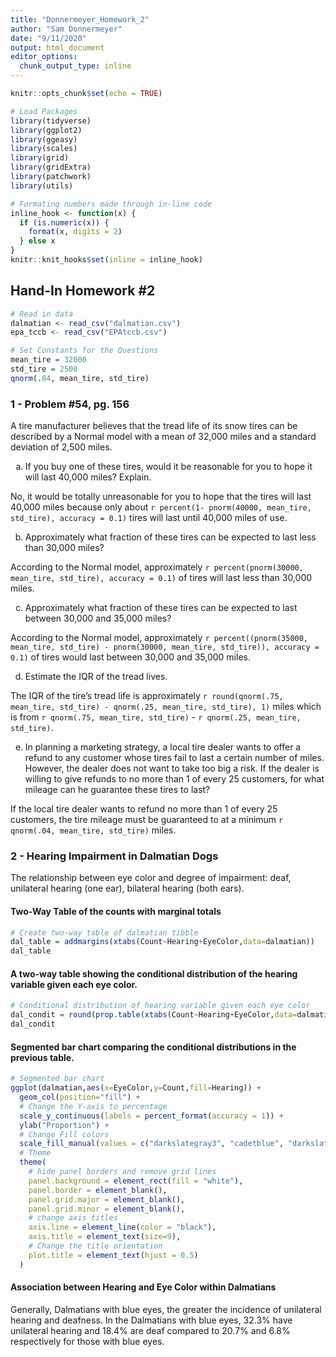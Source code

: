 ```yaml
---
title: "Donnermeyer_Homework_2"
author: "Sam Donnermeyer"
date: "9/11/2020"
output: html_document
editor_options: 
  chunk_output_type: inline
---
```


```r
knitr::opts_chunk$set(echo = TRUE)

# Load Packages
library(tidyverse)
library(ggplot2)
library(ggeasy)
library(scales)
library(grid)
library(gridExtra)
library(patchwork)
library(utils)

# Formating numbers made through in-line code
inline_hook <- function(x) {
  if (is.numeric(x)) {
    format(x, digits = 2)
  } else x
}
knitr::knit_hooks$set(inline = inline_hook)
```

## Hand-In Homework #2

```r
# Read in data 
dalmatian <- read_csv("dalmatian.csv")
epa_tccb <- read_csv("EPAtccb.csv")
```

```r
# Set Constants for the Questions
mean_tire = 32000
std_tire = 2500
qnorm(.04, mean_tire, std_tire)
```

### 1 - Problem #54, pg. 156

A tire manufacturer believes that the tread life of its snow tires can be described by a Normal model with a mean of 32,000 miles and a standard deviation of 2,500 miles. 

  a) If you buy one of these tires, would it be reasonable for you to hope it will last 40,000 miles? Explain.
  
  No, it would be totally unreasonable for you to hope that the tires will last 40,000 miles because only about `r percent(1- pnorm(40000, mean_tire, std_tire), accuracy = 0.1)` tires will last until 40,000 miles of use. 
    
  b) Approximately what fraction of these tires can be expected to last less than 30,000 miles? 
  
  According to the Normal model, approximately `r percent(pnorm(30000, mean_tire, std_tire), accuracy = 0.1)` of tires will last less than 30,000 miles. 
    
  c) Approximately what fraction of these tires can be expected to last between 30,000 and 35,000 miles? 
  
  According to the Normal model, approximately `r percent((pnorm(35000, mean_tire, std_tire) - pnorm(30000, mean_tire, std_tire)), accuracy = 0.1)` of tires would last between 30,000 and 35,000 miles. 
    
  d) Estimate the IQR of the tread lives. 
  
  The IQR of the tire's tread life is approximately `r round(qnorm(.75, mean_tire, std_tire) - qnorm(.25, mean_tire, std_tire), 1)` miles which is from `r qnorm(.75, mean_tire, std_tire)` - `r qnorm(.25, mean_tire, std_tire)`. 
    
  e) In planning a marketing strategy, a local tire dealer wants to offer a refund to any customer whose tires fail to last a certain number of miles. However, the dealer does not want to take too big a risk. If the dealer is willing to give refunds to no more than 1 of every 25 customers, for what mileage can he guarantee these tires to last? 

  If the local tire dealer wants to refund no more than 1 of every 25 customers, the tire mileage must be guaranteed to at a minimum `r qnorm(.04, mean_tire, std_tire)` miles. 


### 2 - Hearing Impairment in Dalmatian Dogs
The relationship between eye color and degree of impairment: deaf, unilateral hearing (one ear), bilateral hearing (both ears). 

#### Two-Way Table of the counts with marginal totals
``` r
# Create two-way table of dalmatian tibble 
dal_table = addmargins(xtabs(Count~Hearing+EyeColor,data=dalmatian))
dal_table
```

#### A two-way table showing the conditional distribution of the hearing variable given each eye color.
``` r
# Conditional distribution of hearing variable given each eye color 
dal_condit = round(prop.table(xtabs(Count~Hearing+EyeColor,data=dalmatian),2),3)
dal_condit
```

#### Segmented bar chart comparing the conditional distributions in the previous table.
``` r
# Segmented bar chart
ggplot(dalmatian,aes(x=EyeColor,y=Count,fill=Hearing)) + 
  geom_col(position="fill") +
  # Change the Y-axis to percentage
  scale_y_continuous(labels = percent_format(accuracy = 1)) +
  ylab("Proportion") + 
  # Change Fill colors 
  scale_fill_manual(values = c("darkslategray3", "cadetblue", "darkslategrey")) +
  # Theme
  theme(
    # hide panel borders and remove grid lines
    panel.background = element_rect(fill = "white"),
    panel.border = element_blank(), 
    panel.grid.major = element_blank(), 
    panel.grid.minor = element_blank(),
    # change axis titles 
    axis.line = element_line(color = "black"),
    axis.title = element_text(size=9),
    # Change the title orientation 
    plot.title = element_text(hjust = 0.5)
  )
``` 

#### Association between Hearing and Eye Color within Dalmatians

Generally, Dalmatians with blue eyes, the greater the incidence of unilateral hearing and deafness. In the Dalmatians with blue eyes, 32.3% have unilateral hearing and 18.4% are deaf compared to 20.7% and 6.8% respectively for those with blue eyes. 
